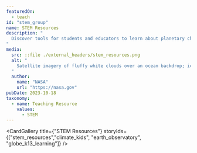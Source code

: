 ```yaml
---
featuredOn:
  - teach
id: "stem_group"
name: STEM Resources
description: "
  Discover tools for students and educators to learn about planetary change.
"
media:
  src: ::file ./external_headers/stem_resources.png
  alt: "
    Satellite imagery of fluffy white clouds over an ocean backdrop; ice or snow covered land is barely visible in the top-left corner.
  "
  author:
    name: "NASA"
    url: "https://nasa.gov"
pubDate: 2023-10-18
taxonomy:
  - name: Teaching Resource
    values:
      - STEM
---
```



<CardGallery
  title={"STEM Resources"}
  storyIds={["stem_resources","climate_kids", "earth_observatory", "globe_k13_learning"]} />


